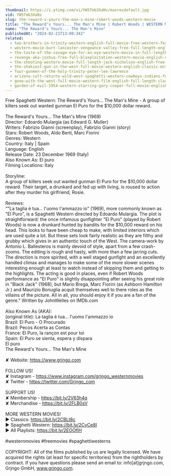 ```yaml
---
thumbnail: https://i.ytimg.com/vi/YW5Tmb3XaNs/maxresdefault.jpg
vid: YW5Tmb3XaNs
slug: the-reward-s-yours-the-man-s-mine-robert-woods-western-movie
title: "The Reward's Yours... The Man's Mine | Robert Woods | WESTERN MOVIE"
name: "The Reward's Yours... The Man's Mine"
publishedAt: "2024-02-21T13:00:34Z"
related:
  - two-brothers-in-trinity-western-english-full-movie-free-western-feature-film-spaghetti-western
  - western-movie-burt-lancaster-vengeance-valley-free-full-length-english-classic-cowboy-film
  - the-taste-of-the-savage-eye-for-an-eye-western-movie-in-full-length-english-free-feature-film
  - revenge-aka-joshua-free-full-blaxploitation-western-movie-english-classic-feature-film
  - the-shooting-western-movie-full-length-jack-nicholson-english-free-full-westerns
  - the-shakiest-gun-in-the-west-full-movie-western-english-classic-entire-film-full-free-movies
  - four-gunmen-of-the-holy-trinity-peter-lee-lawrence
  - arizona-colt-returns-wild-west-spaghetti-western-cowboys-indians-full-length
  - gone-with-the-west-full-movie-western-film-english-full-length-classic-movie-watchfree
  - garden-of-evil-1954-western-starring-gary-cooper-full-movie-english-full-free-western-movies
---
```


Free Spaghetti Western: The Reward's Yours... The Man's Mine - A group of killers seek out wanted gunman El Puro for the $10,000 dollar reward.<br />
<br />
The Reward's Yours... The Man's Mine (1969)<br />
Director: Edoardo Mulargia (as Edward G. Muller)<br />
Writers: Fabrizio Gianni (screenplay), Fabrizio Gianni (story) <br />
Stars: Robert Woods, Aldo Berti, Marc Fiorini <br />
Genres: Western <br />
Country: Italy | Spain<br />
Language: English<br />
Release Date: 23 December 1969 (Italy) <br />
Also Known As: El puro <br />
Filming Locations: Italy <br />
<br />
Storyline:<br />
A group of killers seek out wanted gunman El Puro for the $10,000 dollar reward. Their target, a drunkard and fed up with living, is roused to action after they murder his girlfriend, Rosie.<br />
<br />
Reviews: <br />
""La taglia è tua... l'uomo l'ammazzo io" (1969), more commonly known as "El Puro", is a Spaghetti Western directed by Edoardo Mulargia. The plot is straightforward: the once infamous gunfighter "El Puro" (played by Robert Woods) is now a drunkard hunted by bandits for the $10,000 reward on his head. This looks to have been cheap to make, with limited interiors which are used quite a lot. But these sets look fairly realistic as they are filthy and grubby which gives in an authentic touch of the West. The camera-work by Antonio L. Ballesteros is mainly devoid of style, apart from a few crash-zooms. The editing is rough and hasty, with more than a few jarring cuts. The direction is more spirited, with a well staged gunfight and an excellently handled climax and manages to make some of the more slower scenes interesting enough at least to watch instead of skipping them and getting to the highlights. The acting is good in places, even if Robert Woods performance as "El Puro" is slightly disappointing after seeing his great role in "Black Jack" (1968), but Mario Brega, Marc Fiorini (as Ashborn Hamilton Jr.) and Maurizio Bonuglia acquit themselves well to there roles as the villains of the picture. All in all, you should enjoy it if you are a fan of the genre." Written by JohnWelles on IMDb.com<br />
<br />
Also Known As (AKA):<br />
(original title): La taglia è tua... l'uomo l'ammazzo io<br />
Brazil: El Puro - O Procurado<br />
Brazil: Pecos Acerta as Contas<br />
France: El Puro, la rançon est pour toi<br />
Spain: El Puro se sienta, espera y dispara<br />
 El puro<br />
 The Reward's Yours... The Man's Mine<br />
<br />
✘ Website: https://www.grjngo.com<br />
<br />
FOLLOW US!<br />
✘ Instagram - https://www.instagram.com/grjngo_westernmovies<br />
✘ Twitter - https://twitter.com/Grjngo_com<br />
<br />
SUPPORT US!<br />
✘ Membership - https://bit.ly/2V63h4q<br />
✘ Merchandise - https://bit.ly/2FLB0sV<br />
<br />
MORE WESTERN MOVIES! <br />
► Classics: https://bit.ly/2CBLt8c <br />
► Spaghetti Western: https://bit.ly/2CyCe8I <br />
► All Playlists: https://bit.ly/2EOOfIH <br />
<br />
#westernmovies #freemovies #spaghettiwesterns<br />
<br />
COPYRIGHT: All of the films published by us are legally licensed. We have acquired the rights (at least for specific territories) from the rightholders by contract. If you have questions please send an email to: info[at]grjngo.com, Grjngo GmbH, www.grjngo.com.